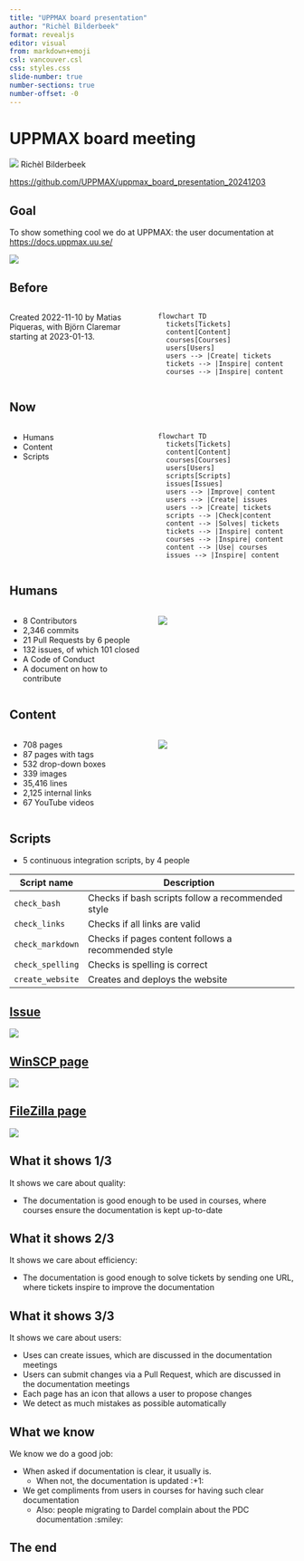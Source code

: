 ```yaml
---
title: "UPPMAX board presentation"
author: "Richèl Bilderbeek"
format: revealjs
editor: visual
from: markdown+emoji
csl: vancouver.csl
css: styles.css
slide-number: true
number-sections: true
number-offset: -0
---
```


# UPPMAX board meeting

![](CC0.png) Richèl Bilderbeek

<https://github.com/UPPMAX/uppmax_board_presentation_20241203>

## Goal

To show something cool we do at UPPMAX: the user documentation at <https://docs.uppmax.uu.se/>

![](home_with_border.png)

## Before

:::: {.columns}

::: {.column width="50%"}

Created 2022-11-10 by Matias Piqueras, with Björn Claremar starting at 2023-01-13.

:::

::: {.column width="50%"}

```mermaid
flowchart TD
  tickets[Tickets]
  content[Content]
  courses[Courses]
  users[Users]
  users --> |Create| tickets
  tickets --> |Inspire| content
  courses --> |Inspire| content
```

:::

::::

## Now


:::: {.columns}

::: {.column width="50%"}

- Humans
- Content
- Scripts

:::

::: {.column width="50%"}


```mermaid
flowchart TD
  tickets[Tickets]
  content[Content]
  courses[Courses]
  users[Users]
  scripts[Scripts]
  issues[Issues]
  users --> |Improve| content
  users --> |Create| issues
  users --> |Create| tickets
  scripts --> |Check|content
  content --> |Solves| tickets
  tickets --> |Inspire| content
  courses --> |Inspire| content
  content --> |Use| courses
  issues --> |Inspire| content
```

:::

::::



## Humans

:::: {.columns}

::: {.column width="50%"}

-   8 Contributors
-   2,346 commits
-   21 Pull Requests by 6 people
-   132 issues, of which 101 closed
-   A Code of Conduct
-   A document on how to contribute

:::

::: {.column width="50%"}

![](contributors.png)

:::

::::

## Content

:::: {.columns}

::: {.column width="50%"}

-   708 pages
-   87 pages with tags
-   532 drop-down boxes
-   339 images
-   35,416 lines
-   2,125 internal links
-   67 YouTube videos

<!--     -   Connect to SweStore: 377 views
    -   Migration to Dardel: 281 views
    -   Rackham using local ThinLinc client: 139 views
-->

:::

::: {.column width="50%"}

![](dardel_migration_page.png)

:::

::::

## Scripts

-   5 continuous integration scripts, by 4 people

| Script name      | Description                                         |
|------------------|-----------------------------------------------------|
| `check_bash`     | Checks if bash scripts follow a recommended style   |
| `check_links`    | Checks if all links are valid                       |
| `check_markdown` | Checks if pages content follows a recommended style |
| `check_spelling` | Checks is spelling is correct                       |
| `create_website` | Creates and deploys the website                     |

## [Issue](https://github.com/UPPMAX/UPPMAX-documentation/issues/129)

![](issue.png)

## [WinSCP page](https://docs.uppmax.uu.se/software/rackham_file_transfer_using_winscp/)

![](winscp_with_border.png)

## [FileZilla page](https://docs.uppmax.uu.se/software/rackham_file_transfer_using_filezilla/)

![](filezilla_with_border.png)

## What it shows 1/3

It shows we care about quality:

-   The documentation is good enough to be used in courses, where courses ensure the documentation is kept up-to-date

## What it shows 2/3

It shows we care about efficiency:

-   The documentation is good enough to solve tickets by sending one URL, where tickets inspire to improve the documentation

## What it shows 3/3

It shows we care about users:

-   Uses can create issues, which are discussed in the documentation meetings
-   Users can submit changes via a Pull Request, which are discussed in the documentation meetings
-   Each page has an icon that allows a user to propose changes
-   We detect as much mistakes as possible automatically

## What we know

We know we do a good job: 

- When asked if documentation is clear, it usually is. 
  - When not, the documentation is updated :+1:
- We get compliments from users in courses for having such clear documentation 
  - Also: people migrating to Dardel complain about the PDC documentation :smiley:

## The end